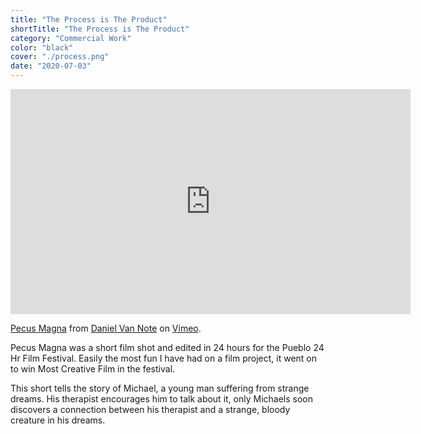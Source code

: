 ```yaml
---
title: "The Process is The Product"
shortTitle: "The Process is The Product"
category: "Commercial Work"
color: "black"
cover: "./process.png"
date: "2020-07-03"
---
```

<iframe src="https://player.vimeo.com/video/106446207?h=c20e8baf09" width="640" height="360" frameborder="0" allow="autoplay; fullscreen; picture-in-picture" allowfullscreen></iframe>
<p><a href="https://vimeo.com/106446207">Pecus Magna</a> from <a href="https://vimeo.com/user31900715">Daniel Van Note</a> on <a href="https://vimeo.com">Vimeo</a>.</p>

Pecus Magna was a short film shot and edited in 24 hours for the Pueblo 24 Hr Film Festival. Easily the most fun I have had on a film project, it went on to win Most Creative Film in the festival. 

This short tells the story of Michael, a young man suffering from strange dreams. His therapist encourages him to talk about it, only Michaels soon discovers a connection between his therapist and a strange, bloody creature in his dreams. 

